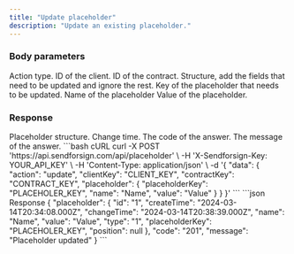 ```yaml
---
title: "Update placeholder"
description: "Update an existing placeholder."
---
```


### Body parameters

<ParamField body="action" type="string" required>
  Action type.
</ParamField>

<ParamField body="clientKey" type="string" required>
  ID of the client.
</ParamField>

<ParamField body="contractKey" type="string" required>
  ID of the contract.
</ParamField>

<ParamField body="placeholder" required>
  Structure, add the fields that need to be updated and ignore the rest.

  <Expandable title="child attribute">

  <ParamField body="placeholderKey" type="string" required>
    Key of the placeholder that needs to be updated.
  </ParamField>

  <ParamField body="name" type="string">
    Name of the placeholder
  </ParamField>

  <ParamField body="value" type="string">
    Value of the placeholder.
  </ParamField>

  </Expandable>

</ParamField>

### Response

  <ResponseField name="placeholder" type="string">
    Placeholder structure.

  <Expandable title="child attribute">

  <ResponseField name="changeTime" type="string">
    Change time.
  </ResponseField>

  </Expandable>

  </ResponseField>

<ResponseField name="code" type="string">
  The code of the answer.
</ResponseField>

<ResponseField name="message" type="string">
  The message of the answer.
</ResponseField>

<RequestExample>
```bash cURL
curl -X POST 'https://api.sendforsign.com/api/placeholder' \
     -H 'X-Sendforsign-Key: YOUR_API_KEY' \
     -H 'Content-Type: application/json' \
     -d '{
    "data": {
        "action": "update",
        "clientKey": "CLIENT_KEY",
        "contractKey": "CONTRACT_KEY",
        "placeholder": {
            "placeholderKey": "PLACEHOLER_KEY",
            "name": "Name",
            "value": "Value"
        }
    }
}'
```
</RequestExample>

<ResponseExample>
```json Response
{
    "placeholder": {
        "id": "1",
        "createTime": "2024-03-14T20:34:08.000Z",
        "changeTime": "2024-03-14T20:38:39.000Z",
        "name": "Name",
        "value": "Value",
        "type": "1",
        "placeholderKey": "PLACEHOLER_KEY",
        "position": null
    },
    "code": "201",
    "message": "Placeholder updated"
}
```
</ResponseExample>
